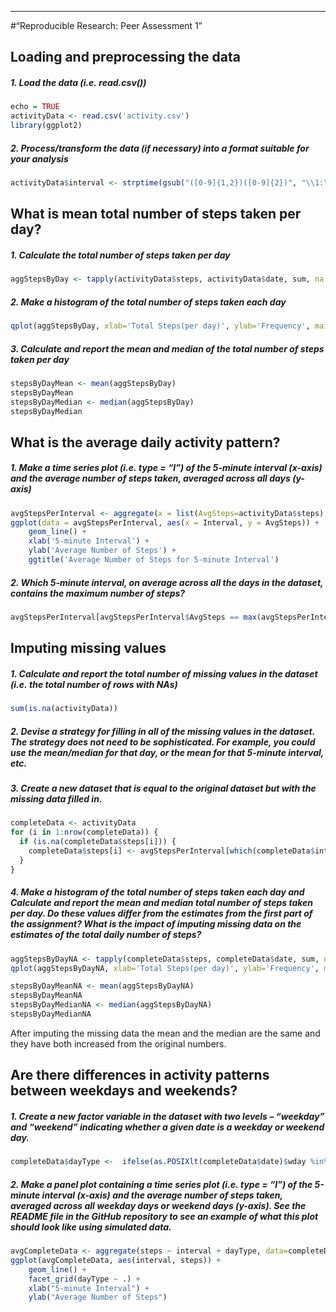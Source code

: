 ---
#"Reproducible Research: Peer Assessment 1"

## Loading and preprocessing the data
##### 1. Load the data (i.e. read.csv())

```r
echo = TRUE
activityData <- read.csv('activity.csv')
library(ggplot2)
```
##### 2. Process/transform the data (if necessary) into a format suitable for your analysis

```r
activityData$interval <- strptime(gsub("([0-9]{1,2})([0-9]{2})", "\\1:\\2", activityData$interval), format='%H:%M')
```

## What is mean total number of steps taken per day?

##### 1. Calculate the total number of steps taken per day

```r
aggStepsByDay <- tapply(activityData$steps, activityData$date, sum, na.rm=TRUE)
```

##### 2. Make a histogram of the total number of steps taken each day

```r
qplot(aggStepsByDay, xlab='Total Steps(per day)', ylab='Frequency', main = 'Total Steps per Day', binwidth = 500)
```

##### 3. Calculate and report the mean and median of the total number of steps taken per day

```r
stepsByDayMean <- mean(aggStepsByDay)
stepsByDayMean
stepsByDayMedian <- median(aggStepsByDay)
stepsByDayMedian
```

## What is the average daily activity pattern?
##### 1. Make a time series plot (i.e. type = "l") of the 5-minute interval (x-axis) and the average number of steps taken, averaged across all days (y-axis)

```r
avgStepsPerInterval <- aggregate(x = list(AvgSteps=activityData$steps), by = list(Interval = activityData$interval), FUN = mean, na.rm = TRUE)
ggplot(data = avgStepsPerInterval, aes(x = Interval, y = AvgSteps)) +
    geom_line() +
    xlab('5-minute Interval') +
    ylab('Average Number of Steps') +
    ggtitle('Average Number of Steps for 5-minute Interval') 
```

##### 2. Which 5-minute interval, on average across all the days in the dataset, contains the maximum number of steps?

```r
avgStepsPerInterval[avgStepsPerInterval$AvgSteps == max(avgStepsPerInterval$AvgSteps), ]
```

## Imputing missing values
##### 1. Calculate and report the total number of missing values in the dataset (i.e. the total number of rows with NAs)

```r
sum(is.na(activityData))
```

##### 2. Devise a strategy for filling in all of the missing values in the dataset. The strategy does not need to be sophisticated. For example, you could use the mean/median for that day, or the mean for that 5-minute interval, etc.
##### 3. Create a new dataset that is equal to the original dataset but with the missing data filled in.

```r
completeData <- activityData 
for (i in 1:nrow(completeData)) {
  if (is.na(completeData$steps[i])) {
    completeData$steps[i] <- avgStepsPerInterval[which(completeData$interval[i] == avgStepsPerInterval$Interval), ]$AvgSteps
  }
}
```

##### 4. Make a histogram of the total number of steps taken each day and Calculate and report the mean and median total number of steps taken per day. Do these values differ from the estimates from the first part of the assignment? What is the impact of imputing missing data on the estimates of the total daily number of steps?

```r
aggStepsByDayNA <- tapply(completeData$steps, completeData$date, sum, na.rm=TRUE)
qplot(aggStepsByDayNA, xlab='Total Steps(per day)', ylab='Frequency', main = 'Total Steps per Day', binwidth = 500)

stepsByDayMeanNA <- mean(aggStepsByDayNA)
stepsByDayMeanNA
stepsByDayMedianNA <- median(aggStepsByDayNA)
stepsByDayMedianNA
```

After imputing the missing data the mean and the median are the same and they have both increased from the original numbers. 

## Are there differences in activity patterns between weekdays and weekends?
##### 1. Create a new factor variable in the dataset with two levels – “weekday” and “weekend” indicating whether a given date is a weekday or weekend day.

```r
completeData$dayType <-  ifelse(as.POSIXlt(completeData$date)$wday %in% c(0,6), 'weekend', 'weekday')
```

##### 2. Make a panel plot containing a time series plot (i.e. type = "l") of the 5-minute interval (x-axis) and the average number of steps taken, averaged across all weekday days or weekend days (y-axis). See the README file in the GitHub repository to see an example of what this plot should look like using simulated data.

```r
avgCompleteData <- aggregate(steps ~ interval + dayType, data=completeData, mean)
ggplot(avgCompleteData, aes(interval, steps)) + 
    geom_line() + 
    facet_grid(dayType ~ .) +
    xlab("5-minute Interval") + 
    ylab("Average Number of Steps")
```

